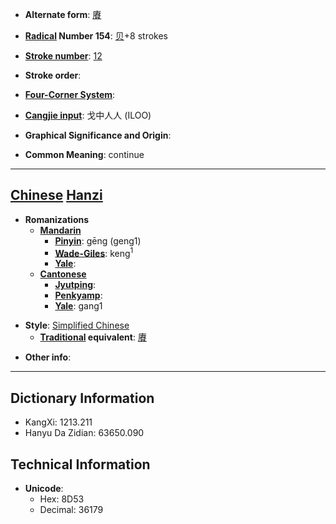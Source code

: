 * '''Alternate form''': [[賡]]

* '''[[Wiktionary:Chinese radical index| Radical]] Number 154''': [[Wiktionary:Chinese radical index 贝|贝]]+8 strokes

* '''[[Wiktionary:Chinese total strokes index|Stroke number]]''': [[Wiktionary:Chinese total strokes index 12|12]]

* '''Stroke order''': 

* '''[[Wiktionary:Chinese four corner index|Four-Corner System]]''': 

* '''[[Wiktionary:Chinese Cangjie index|Cangjie input]]''': 戈中人人 (ILOO)

* '''Graphical Significance and Origin''': 

* '''Common Meaning''': continue

----

== [[Chinese]] [[Hanzi]] ==

* '''Romanizations'''
** '''[[Mandarin]]'''
*** '''[[Pinyin]]''': gēng (geng1)
*** '''[[Wade-Giles]]''': keng<sup>1</sup>
*** '''[[Yale]]''': 
** '''[[Cantonese]]'''
*** '''[[Jyutping]]''':
*** '''[[Penkyamp]]''': 
*** '''[[Yale]]''': gang1

* '''Style''': [[Simplified Chinese]] 
** '''[[Traditional Chinese|Traditional]] equivalent''': [[賡]]

* '''Other info''': 

----

== Dictionary Information ==

* KangXi: 1213.211
* Hanyu Da Zidian: 63650.090

== Technical Information ==

* '''Unicode''':
** Hex: 8D53
** Decimal: 36179